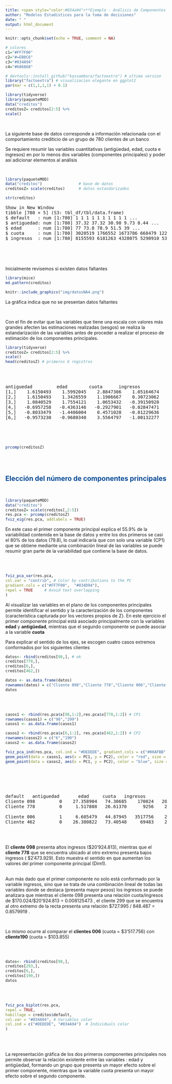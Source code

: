 ```yaml
---
title: <span style="color:#034a94">**Ejemplo - Análisis de Componentes Principales**</span>
author: "Modelos Estadísticos para la toma de decisiones"
date: " "
output: html_document
---
```


```r
knitr::opts_chunk$set(echo = TRUE, comment = NA)

# colores
c1="#FF7F00"
c2="#=EB0C6"
c3="#034A94"
c4="#686868"

# devtools::install_github("kassambara/factoextra") # ultima version
library("factoextra") # visualizacion elegante en ggplot2
par(mar = c(1,1,1,1) + 0.1)

library(tidyverse)
library(paqueteMOD)
data("creditos") 
creditosZ= creditos[2:5] %>%
scale()
```

<br/>

La siguiente base de datos corresponde a información relacionada con el comportamiento crediticio de un grupo de 780 clientes de un banco

Se requiere resumir las variables cuantitativas (antigüedad, edad, cuota e ingresos) en por lo menos dos variables (componentes principales) y poder así adicionar elementos al análisis 

<br/>

```r
library(paqueteMOD)
data("creditos")                # base de datos
creditosZ= scale(creditos)      # datos estandarizados

str(creditos)
```

<pre>
Show in New Window
tibble [780 × 5] (S3: tbl_df/tbl/data.frame)
$ default   : num [1:780] 1 1 1 1 1 1 1 1 1 1 ...
$ antiguedad: num [1:780] 37.32 37.32 30.98 9.73 8.44 ...
$ edad      : num [1:780] 77 73.8 78.9 51.5 39 ...
$ cuota     : num [1:780] 3020519 1766552 1673786 668479 1223559 ...
$ ingresos  : num [1:780] 8155593 6181263 4328075 5290910 5333818 ...

</pre>

</br></br>

Inicialmente revisemos si existen datos faltantes

```r
library(mice)
md.pattern(creditos)
```


```r
knitr::include_graphics("img/datosNA4.png")
```

La gráfica indica que no se presentan datos faltantes

<br/>

Con el fin de evitar que las variables que tiene una escala con valores más grandes afecten las estimaciones realizadas (sesgos) se realiza la estandarización de las variables antes de proceder a realizar el proceso de estimación de los componentes principales.


```r
library(tidyverse)
creditosZ= creditos[2:5] %>%
scale()
head(creditosZ) # primeros 6 registros
```

</br></br>

<pre>
antiguedad         edad        cuota      ingresos
[1,]    1.6150493    1.5992045    2.8847306    1.05164674
[2,]    1.6150493    1.3426559    1.1906667    0.30723062
[3,]    1.0840529    1.7554121    1.0653432   -0.39150920
[4,]   -0.6957258   -0.4363146   -0.2927901   -0.02847471
[5,]   -0.8033479   -1.4406004    0.4571028   -0.01229636
[6,]   -0.9573230   -0.9680340    3.5564797   -1.00132277

</pre>



</br></br>

```r
prcomp(creditosZ)
```

</br></br>

## <span style="color:#034a94">**Elección del número de componentes principales**</span>

</br>

```r
library(paqueteMOD)
data("creditos")
creditosZ= scale(creditos[,2:5]) 
res.pca <- prcomp(creditosZ)
fviz_eig(res.pca, addlabels = TRUE)
```

En este caso el primer componente principal explica el 55.9% de la variabilidad contenida en la base de datos y entre los dos primeros se casi el 80% de los datos (79.8), lo cual indicaría que con solo una variable (CP1) que se obtiene mediante una combinación lineal de las variables se puede resumir  gran parte de la variabilidad que contiene la base de datos.



</br></br>


```r
fviz_pca_var(res.pca,
col.var = "contrib", # Color by contributions to the PC
gradient.cols = c("#FF7F00",  "#034D94"),
repel = TRUE     # Avoid text overlapping
)
```

Al visualizar las variables en el plano de los componentes principales permite identificar el sentido y la caracterización de los componentes (característica capturada por los vectores propios de $\Sigma$). En este ejercicio el primer componente principal está asociado principalmente con la variables **edad** y **antigüedad**, mientras que el segundo componente se puede asociar a la variable **cuota**


Para explicar el sentido de los ejes, se escogen cuatro casos extremos conformados por los siguientes clientes


```r
datos<- rbind(creditos[98,], # ok
creditos[778,],
creditos[6,],
creditos[462,])

datos <- as.data.frame(datos)
rownames(datos) = c("Cliente 098","Cliente 778","Cliente 006","Cliente 462")
datos
```

</br></br>


```r

casos1 <- rbind(res.pca$x[98,1:2],res.pca$x[778,1:2]) # CP1
rownames(casos1) = c("98","299")
casos1 <- as.data.frame(casos1)

casos2 <- rbind(res.pca$x[6,1:2], res.pca$x[462,1:2]) # CP2
rownames(casos2) = c("6","190")
casos2 <- as.data.frame(casos2)

fviz_pca_ind(res.pca, col.ind = "#DEDEDE", gradient.cols = c("#00AFBB", "#E7B800", "#FC4E07")) +
geom_point(data = casos1, aes(x = PC1, y = PC2), color = "red", size = 3) +
geom_point(data = casos2, aes(x = PC1, y = PC2), color = "blue", size = 3)



```

</br></br>

<pre>

default   antiguedad       edad     cuota   ingresos
Cliente 098         0    27.358904   74.30685    170024   20924813
Cliente 778         0     1.517808   26.61370      9256    2473929

Cliente 006         1     6.605479   44.87945   3517756    2710736
Cliente 462         0    26.380822   73.40548     69483    2335189
</pre>

</br></br>

El **cliente 098** presenta altos ingresos (\$20'924.813), mientras que el **cliente 778**  que se encuentra ubicado al otro extremo presenta bajos ingresos ( \$2'473.929). Esto muestra el sentido en que aumentan los valores del primer componente principal (Dim1).

</br>
Aun más dado que el primer componente no solo está conformado por la variable ingresos, sino que se trata de una combinación lineal de todas las variables donde se destaca (presenta mayor pesos) los ingresos se puede analizara que mientras el cliente 098 presenta una relación cuota/ingresos de \$170.024/\$20'924.813 = 0.008125473 , el cliente 299 que se encuentra al otro extremo de la recta presenta una relación \$727.995 / 848.487 = 0.8579919 .

</br>

Lo mismo ocurre al comparar el **clientes 006** (cuota = \$3'517.756) con **cliente190** (cuota = \$103.855)

</br></br>


```r
datos<- rbind(creditos[98,],
creditos[293,],
creditos[6,],
creditos[190,])
datos
```




</br></br>

```r
fviz_pca_biplot(res.pca, 
repel = TRUE,
habillage = creditos$default,
col.var = "#034A94", # Variables color
col.ind = c("#DEDEDE", "#034A94")  # Individuals color
)

```

<br/><br/>

La representación gráfica de los dos primeros componentes principales nos permite observar la relación existente entre las variables :  edad y antigüedad, formando un grupo que presenta un mayor efecto sobre el primer componente, mientras que la variable cuota presenta un mayor efecto sobre el segundo componente.


